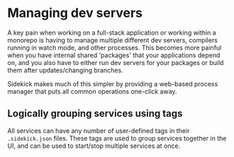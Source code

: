 # Managing dev servers

A key pain when working on a full-stack application or working within a monorepo is having to manage multiple different dev servers, compilers running in watch mode, and other processes. This becomes more painful when you have internal shared 'packages' that your applications depend on, and you also have to either run dev servers for your packages or build them after updates/changing branches.

Sidekick makes much of this simpler by providing a web-based process manager that puts all common operations one-click away.

## Logically grouping services using tags

All services can have any number of user-defined tags in their `.sidekick.json` files. These tags are used to group services together in the UI, and can be used to start/stop multiple services at once.


